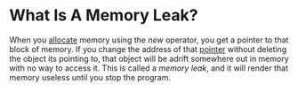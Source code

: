 # What Is A Memory Leak?

When you [allocate](/managing-memory-in-cpp) memory 
using the _new_ operator, you get a pointer to that 
block of memory. If you change the address of that 
[pointer](/what-are-pointers) without deleting
the object its pointing to, that object will be 
adrift somewhere out in memory with no way to access 
it. This is called a _memory leak_, and it will render
that memory useless until you stop the program.